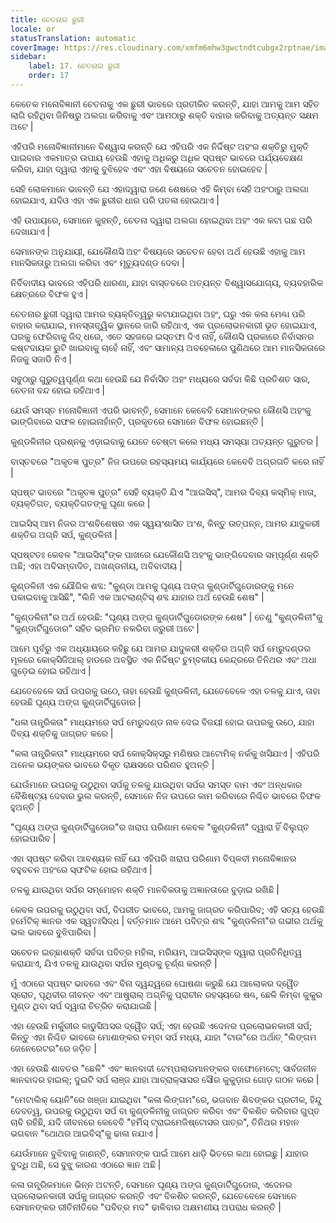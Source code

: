 ```yaml
---
title: ଚେତନାର ଛୁରୀ
locale: or
statusTranslation: automatic
coverImage: https://res.cloudinary.com/xmfm6mhw3gwctndtcubgx2rptnae/image/upload/v1741354419/small_cover_la_gran_rebelion_28716e29d2.webp
sidebar:
    label: 17. ଚେତନାର ଛୁରୀ
    order: 17
---
```

କେତେକ ମନୋବିଜ୍ଞାନୀ ଚେତନାକୁ ଏକ ଛୁରୀ ଭାବରେ ପ୍ରତୀକିତ କରନ୍ତି, ଯାହା ଆମକୁ ଆମ ସହିତ ଲାଗି ରହିଥିବା ଜିନିଷରୁ ଅଲଗା କରିବାକୁ ଏବଂ ଆମଠାରୁ ଶକ୍ତି ବାହାର କରିବାକୁ ଅତ୍ୟନ୍ତ ସକ୍ଷମ ଅଟେ |

ଏହିପରି ମନୋବିଜ୍ଞାନୀମାନେ ବିଶ୍ୱାସ କରନ୍ତି ଯେ ଏହିପରି ଏକ ନିର୍ଦ୍ଦିଷ୍ଟ ଅହଂର ଶକ୍ତିରୁ ମୁକ୍ତି ପାଇବାର ଏକମାତ୍ର ଉପାୟ ହେଉଛି ଏହାକୁ ଅଧିକରୁ ଅଧିକ ସ୍ପଷ୍ଟ ଭାବରେ ପର୍ଯ୍ୟବେକ୍ଷଣ କରିବା, ଯାହା ଦ୍ୱାରା ଏହାକୁ ବୁଝିହେବ ଏବଂ ଏହା ବିଷୟରେ ସଚେତନ ହୋଇହେବ |

ସେହି ଲୋକମାନେ ଭାବନ୍ତି ଯେ ଏହାଦ୍ୱାରା ଜଣେ ଶେଷରେ ଏହି କିମ୍ବା ସେହି ଅହଂଠାରୁ ଅଲଗା ହୋଇଯାଏ, ଯଦିଓ ଏହା ଏକ ଛୁରୀର ଧାର ପରି ପତଳା ହୋଇଥାଏ |

ଏହି ଉପାୟରେ, ସେମାନେ କୁହନ୍ତି, ଚେତନା ଦ୍ୱାରା ଅଲଗା ହୋଇଥିବା ଅହଂ ଏକ କଟା ଗଛ ପରି ଦେଖାଯାଏ |

ସେମାନଙ୍କ ଅନୁଯାୟୀ, ଯେକୌଣସି ଅହଂ ବିଷୟରେ ସଚେତନ ହେବା ଅର୍ଥ ହେଉଛି ଏହାକୁ ଆମ ମାନସିକତାରୁ ଅଲଗା କରିବା ଏବଂ ମୃତ୍ୟୁଦଣ୍ଡ ଦେବା |

ନିର୍ବିବାଦୀୟ ଭାବରେ ଏହିପରି ଧାରଣା, ଯାହା ବାସ୍ତବରେ ଅତ୍ୟନ୍ତ ବିଶ୍ୱାସଯୋଗ୍ୟ, ବ୍ୟବହାରିକ କ୍ଷେତ୍ରରେ ବିଫଳ ହୁଏ |

ଚେତନାର ଛୁରୀ ଦ୍ୱାରା ଆମର ବ୍ୟକ୍ତିତ୍ୱରୁ କଟାଯାଇଥିବା ଅହଂ, ଘରୁ ଏକ କଳା ମେଣ୍ଢା ପରି ବାହାର କରାଯାଇ, ମନସ୍ତାତ୍ତ୍ୱିକ ସ୍ଥାନରେ ଜାରି ରହିଥାଏ, ଏକ ପ୍ରଲୋଭନକାରୀ ଭୂତ ହୋଇଯାଏ, ଘରକୁ ଫେରିବାକୁ ଜିଦ୍ ଧରେ, ଏତେ ସହଜରେ ଇସ୍ତଫା ଦିଏ ନାହିଁ, କୌଣସି ପ୍ରକାରେ ନିର୍ବାସନର କଷ୍ଟଦାୟକ ରୁଟି ଖାଇବାକୁ ଚାହେଁ ନାହିଁ, ଏବଂ ସାମାନ୍ୟ ଅବହେଳାରେ ପୁଣିଥରେ ଆମ ମାନସିକତାରେ ନିଜକୁ ସଜାଡି ନିଏ |

ସବୁଠାରୁ ଗୁରୁତ୍ୱପୂର୍ଣ୍ଣ କଥା ହେଉଛି ଯେ ନିର୍ବାସିତ ଅହଂ ମଧ୍ୟରେ ସର୍ବଦା କିଛି ପ୍ରତିଶତ ସାର, ଚେତନା ବନ୍ଦ ହୋଇ ରହିଥାଏ |

ଯେଉଁ ସମସ୍ତ ମନୋବିଜ୍ଞାନୀ ଏପରି ଭାବନ୍ତି, ସେମାନେ କେବେବି ସେମାନଙ୍କର କୌଣସି ଅହଂକୁ ଭାଙ୍ଗିବାରେ ସଫଳ ହୋଇନାହାଁନ୍ତି, ପ୍ରକୃତରେ ସେମାନେ ବିଫଳ ହୋଇଛନ୍ତି |

କୁଣ୍ଡଳିନୀର ପ୍ରଶ୍ନକୁ ଏଡ଼ାଇବାକୁ ଯେତେ ଚେଷ୍ଟା କଲେ ମଧ୍ୟ ସମସ୍ୟା ଅତ୍ୟନ୍ତ ଗୁରୁତର |

ବାସ୍ତବରେ "ଅକୃତଜ୍ଞ ପୁତ୍ର" ନିଜ ଉପରେ ରହସ୍ୟମୟ କାର୍ଯ୍ୟରେ କେବେବି ଅଗ୍ରଗତି କରେ ନାହିଁ |

ସ୍ପଷ୍ଟ ଭାବରେ "ଅକୃତଜ୍ଞ ପୁତ୍ର" ସେହି ବ୍ୟକ୍ତି ଯିଏ "ଆଇସିସ୍", ଆମର ଦିବ୍ୟ କସ୍ମିକ୍ ମାତା, ବ୍ୟକ୍ତିଗତ, ବ୍ୟକ୍ତିଗତଙ୍କୁ ଘୃଣା କରେ |

ଆଇସିସ୍ ଆମ ନିଜର ଅଂଶବିଶେଷର ଏକ ସ୍ୱୟଂଶାସିତ ଅଂଶ, କିନ୍ତୁ ଉତ୍ପନ୍ନ, ଆମର ଯାଦୁକରୀ ଶକ୍ତିର ଅଗ୍ନି ସର୍ପ, କୁଣ୍ଡଳିନୀ |

ସ୍ପଷ୍ଟତଃ କେବଳ "ଆଇସିସ୍"ଙ୍କ ପାଖରେ ଯେକୌଣସି ଅହଂକୁ ଭାଙ୍ଗିଦେବାର ସମ୍ପୂର୍ଣ୍ଣ ଶକ୍ତି ଅଛି; ଏହା ଅବିସମ୍ବାଦିତ, ଅଖଣ୍ଡନୀୟ, ଅବିବାଦୀୟ |

କୁଣ୍ଡଳିନୀ ଏକ ଯୌଗିକ ଶବ୍ଦ: "କୁଣ୍ଡା ଆମକୁ ଘୃଣ୍ୟ ଅଙ୍ଗ କୁଣ୍ଡାର୍ଟିଗୁଡୋରଙ୍କୁ ମନେ ପକାଇବାକୁ ଆସିଛି", "ଲିନି ଏକ ଆଟଲାଣ୍ଟିସ୍ ଶବ୍ଦ ଯାହାର ଅର୍ଥ ହେଉଛି ଶେଷ" |

"କୁଣ୍ଡଳିନୀ"ର ଅର୍ଥ ହେଉଛି: "ଘୃଣ୍ୟ ଅଙ୍ଗ କୁଣ୍ଡାର୍ଟିଗୁଡୋରଙ୍କ ଶେଷ" | ତେଣୁ "କୁଣ୍ଡଳିନୀ"କୁ "କୁଣ୍ଡାର୍ଟିଗୁଡୋର" ସହିତ ଭ୍ରମିତ ନକରିବା ଜରୁରୀ ଅଟେ |

ଆମେ ପୂର୍ବରୁ ଏକ ଅଧ୍ୟାୟରେ କହିଛୁ ଯେ ଆମର ଯାଦୁକରୀ ଶକ୍ତିର ଅଗ୍ନି ସର୍ପ ମେରୁଦଣ୍ଡର ମୂଳରେ କୋକ୍ସିଜିଆଲ୍ ହାଡରେ ଅବସ୍ଥିତ ଏକ ନିର୍ଦ୍ଦିଷ୍ଟ ଚୁମ୍ବକୀୟ କେନ୍ଦ୍ରରେ ତିନିଥର ଏବଂ ଅଧା ଗୁଡ଼େଇ ହୋଇ ରହିଥାଏ |

ଯେତେବେଳେ ସର୍ପ ଉପରକୁ ଉଠେ, ତାହା ହେଉଛି କୁଣ୍ଡଳିନୀ, ଯେତେବେଳେ ଏହା ତଳକୁ ଯାଏ, ତାହା ହେଉଛି ଘୃଣ୍ୟ ଅଙ୍ଗ କୁଣ୍ଡାର୍ଟିଗୁଡୋର |

"ଧଳା ତାନ୍ତ୍ରିକତା" ମାଧ୍ୟମରେ ସର୍ପ ମେରୁଦଣ୍ଡ ନାଳ ଦେଇ ବିଜୟୀ ହୋଇ ଉପରକୁ ଉଠେ, ଯାହା ଦିବ୍ୟ ଶକ୍ତିକୁ ଜାଗ୍ରତ କରେ |

"କଳା ତାନ୍ତ୍ରିକତା" ମାଧ୍ୟମରେ ସର୍ପ କୋକ୍ସିକ୍ସରୁ ମଣିଷର ଆଟୋମିକ୍ ନର୍କକୁ ଖସିଯାଏ | ଏହିପରି ଅନେକ ଭୟଙ୍କର ଭାବରେ ବିକୃତ ରାକ୍ଷସରେ ପରିଣତ ହୁଅନ୍ତି |

ଯେଉଁମାନେ ଉପରକୁ ଉଠୁଥିବା ସର୍ପକୁ ତଳକୁ ଯାଉଥିବା ସର୍ପର ସମସ୍ତ ବାମ ଏବଂ ଅନ୍ଧକାର ବୈଶିଷ୍ଟ୍ୟ ଦେବାର ଭୁଲ କରନ୍ତି, ସେମାନେ ନିଜ ଉପରେ କାମ କରିବାରେ ନିଶ୍ଚିତ ଭାବରେ ବିଫଳ ହୁଅନ୍ତି |

"ଘୃଣ୍ୟ ଅଙ୍ଗ କୁଣ୍ଡାର୍ଟିଗୁଡୋର"ର ଖରାପ ପରିଣାମ କେବଳ "କୁଣ୍ଡଳିନୀ" ଦ୍ୱାରା ହିଁ ବିଲୁପ୍ତ ହୋଇପାରିବ |

ଏହା ସ୍ପଷ୍ଟ କରିବା ଆବଶ୍ୟକ ନାହିଁ ଯେ ଏହିପରି ଖରାପ ପରିଣାମ ବିପ୍ଳବୀ ମନୋବିଜ୍ଞାନର ବହୁବଚନ ଅହଂରେ ସ୍ଫଟିକ ହୋଇ ରହିଥାଏ |

ତଳକୁ ଯାଉଥିବା ସର୍ପର ସମ୍ମୋହନ ଶକ୍ତି ମାନବିକତାକୁ ଅଜ୍ଞାନତାରେ ବୁଡ଼ାଇ ରଖିଛି |

କେବଳ ଉପରକୁ ଉଠୁଥିବା ସର୍ପ, ବିପରୀତ ଭାବରେ, ଆମକୁ ଜାଗ୍ରତ କରିପାରିବ; ଏହି ସତ୍ୟ ହେଉଛି ହର୍ମେଟିକ୍ ଜ୍ଞାନର ଏକ ସ୍ୱତଃସିଦ୍ଧ | ବର୍ତ୍ତମାନ ଆମେ ପବିତ୍ର ଶବ୍ଦ "କୁଣ୍ଡଳିନୀ"ର ଗଭୀର ଅର୍ଥକୁ ଭଲ ଭାବରେ ବୁଝିପାରିବା |

ସଚେତନ ଇଚ୍ଛାଶକ୍ତି ସର୍ବଦା ପବିତ୍ର ମହିଳା, ମରିୟମ, ଆଇସିସ୍ଙ୍କ ଦ୍ୱାରା ପ୍ରତିନିଧିତ୍ୱ କରାଯାଏ, ଯିଏ ତଳକୁ ଯାଉଥିବା ସର୍ପର ମୁଣ୍ଡକୁ ଚୂର୍ଣ୍ଣ କରନ୍ତି |

ମୁଁ ଏଠାରେ ସ୍ପଷ୍ଟ ଭାବରେ ଏବଂ ବିନା ଦ୍ୱନ୍ଦ୍ୱରେ ଘୋଷଣା କରୁଛି ଯେ ଆଲୋକର ଦ୍ୱୈତ ସ୍ରୋତ, ପୃଥିବୀର ଜୀବନ୍ତ ଏବଂ ଆଷ୍ଟ୍ରାଲ୍ ଅଗ୍ନିକୁ ପ୍ରାଚୀନ ରହସ୍ୟରେ ଷଣ୍ଢ, ଛେଳି କିମ୍ବା କୁକୁର ମୁଣ୍ଡ ଥିବା ସର୍ପ ଦ୍ୱାରା ଚିତ୍ରିତ କରାଯାଇଛି |

ଏହା ହେଉଛି ମର୍କୁରୀର କାଡୁସିଅସର ଦ୍ୱୈତ ସର୍ପ; ଏହା ହେଉଛି ଏଦେନର ପ୍ରଲୋଭନକାରୀ ସର୍ପ; କିନ୍ତୁ ଏହା ନିଶ୍ଚିତ ଭାବରେ ମୋଶାଙ୍କର ତମ୍ବା ସର୍ପ ମଧ୍ୟ, ଯାହା "ଟାଉ"ରେ ଅର୍ଥାତ୍ "ଲିଙ୍ଗମ ଜେନେରେଟର"ରେ ଜଡ଼ିତ |

ଏହା ହେଉଛି ଶାବତର "ଛେଳି" ଏବଂ ଜ୍ଞାନବାଦୀ ଟେମ୍ପଲାରମାନଙ୍କର ବାଫୋମେଟୋ; ସାର୍ବଜନୀନ ଜ୍ଞାନବାଦର ହାଇଲ୍; ଦୁଇଟି ସର୍ପ ଲାଞ୍ଜ ଯାହା ଆବ୍ରାକ୍ସାସର ସୌର କୁକୁଡ଼ାର ଗୋଡ଼ ଗଠନ କରେ |

"ମେଟାଲିକ୍ ୟୋନି"ରେ ଖଞ୍ଜା ଯାଇଥିବା "କଳା ଲିଙ୍ଗମ"ରେ, ଭଗବାନ ଶିବଙ୍କର ପ୍ରତୀକ, ହିନ୍ଦୁ ଦେବତ୍ୱ, ଉପରକୁ ଉଠୁଥିବା ସର୍ପ ବା କୁଣ୍ଡଳିନୀକୁ ଜାଗ୍ରତ କରିବା ଏବଂ ବିକଶିତ କରିବାର ଗୁପ୍ତ ଚାବି ରହିଛି, ଯଦି ଜୀବନରେ କେବେବି "ହର୍ମିସ୍ ଟ୍ରାଇମେଜିଷ୍ଟୋସର ପାତ୍ର", ତିନିଥର ମହାନ ଭଗବାନ "ଥୋଥର ଆଇବିସ୍"କୁ ଢାଳା ନଯାଏ |

ଯେଉଁମାନେ ବୁଝିବାକୁ ଜାଣନ୍ତି, ସେମାନଙ୍କ ପାଇଁ ଆମେ ଧାଡ଼ି ଭିତରେ କଥା ହୋଇଛୁ | ଯାହାର ବୁଦ୍ଧି ଅଛି, ସେ ବୁଝୁ କାରଣ ଏଠାରେ ଜ୍ଞାନ ଅଛି |

କଳା ତାନ୍ତ୍ରିକମାନେ ଭିନ୍ନ ଅଟନ୍ତି, ସେମାନେ ଘୃଣ୍ୟ ଅଙ୍ଗ କୁଣ୍ଡାର୍ଟିଗୁଡୋର, ଏଦେନର ପ୍ରଲୋଭନକାରୀ ସର୍ପକୁ ଜାଗ୍ରତ କରନ୍ତି ଏବଂ ବିକଶିତ କରନ୍ତି, ଯେତେବେଳେ ସେମାନେ ସେମାନଙ୍କର ରୀତିନୀତିରେ "ପବିତ୍ର ମଦ" ଢାଳିବାର ଅକ୍ଷମଣୀୟ ଅପରାଧ କରନ୍ତି |
